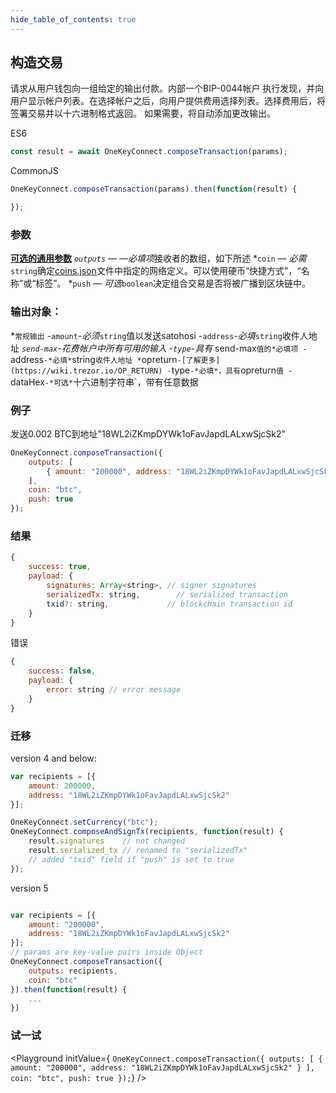 ```yaml
---
hide_table_of_contents: true
---
```


## 构造交易

请求从用户钱包向一组给定的输出付款。内部一个BIP-0044帐户
执行发现，并向用户显示帐户列表。在选择帐户之后，向用户提供费用选择列表。选择费用后，将签署交易并以十六进制格式返回。
如果需要，将自动添加更改输出。

ES6
```javascript
const result = await OneKeyConnect.composeTransaction(params);
```

CommonJS
```javascript
OneKeyConnect.composeTransaction(params).then(function(result) {

});
```

### 参数
[****可选的通用参数****](./commonParams)
*`outputs` — —必填项*接收者的数组，如下所述
*`coin` — *必需*`string`确定[coins.json](https://github.com/OneKeyHQ/connect/blob/onekey/src/data/coins.json)文件中指定的网络定义。可以使用硬币“快捷方式”，“名称”或“标签”。
*`push` — *可选*`boolean`决定组合交易是否将被广播到区块链中。

### 输出对象：
*`常规输出`
-`amount`-*必须*`string`值以发送satohosi
-`address`-*必填*`string`收件人地址
*`send-max`-花费帐户中所有可用的输入
-`type`-具有* send-max`值的*必填项
-`address`-*必填*`string`收件人地址
*`opreturn`-[了解更多](https://wiki.trezor.io/OP_RETURN)
-`type`-*必填*，具有`opreturn`值
-`dataHex`-*可选*`十六进制字符串`，带有任意数据

### 例子
发送0.002 BTC到地址"18WL2iZKmpDYWk1oFavJapdLALxwSjcSk2"
```javascript
OneKeyConnect.composeTransaction({
    outputs: [
        { amount: "200000", address: "18WL2iZKmpDYWk1oFavJapdLALxwSjcSk2" }
    ],
    coin: "btc",
    push: true
});
```

### 结果
```javascript
{
    success: true,
    payload: {
        signatures: Array<string>, // signer signatures
        serializedTx: string,        // serialized transaction
        txid?: string,             // blockchain transaction id
    }
}
```

错误
```javascript
{
    success: false,
    payload: {
        error: string // error message
    }
}
```

### 迁移

version 4 and below:
```javascript
var recipients = [{
    amount: 200000,
    address: "18WL2iZKmpDYWk1oFavJapdLALxwSjcSk2"
}];

OneKeyConnect.setCurrency("btc");
OneKeyConnect.composeAndSignTx(recipients, function(result) {
    result.signatures    // not changed
    result.serialized_tx // renamed to "serializedTx"
    // added "txid" field if "push" is set to true
});
```
version 5
```javascript

var recipients = [{
    amount: "200000",
    address: "18WL2iZKmpDYWk1oFavJapdLALxwSjcSk2"
}];
// params are key-value pairs inside Object
OneKeyConnect.composeTransaction({
    outputs: recipients,
    coin: "btc"
}).then(function(result) {
    ...
})
```
### 试一试
<Playground
    initValue={
`OneKeyConnect.composeTransaction({
    outputs: [
        { amount: "200000", address: "18WL2iZKmpDYWk1oFavJapdLALxwSjcSk2" }
    ],
    coin: "btc",
    push: true
});`}
/>
